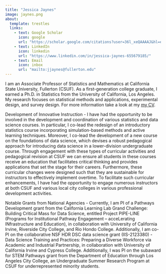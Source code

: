 ```yaml
---
title: "Jessica Jaynes"
image: jaynes.png
about:
  template: trestles
  links:
    - text: Google Scholar
      icon: google
      url: "https://scholar.google.com/citations?user=36l_xeQAAAAJ&hl=en&oi=ao"
    - text: LinkedIn
      icon: linkedin
      url: "https://www.linkedin.com/in/jessica-jaynes-655679185/"
    - text: Email
      icon: inbox
      url: "mailto:jjaynes@fullerton.edu"
---
```



I am an Associate Professor of Statistics and Mathematics at California State University, Fullerton (CSUF). As a first-generation college graduate, I earned a Ph.D. in Statistics from the University of California, Los Angeles. My research focuses on statistical methods and applications, experimental design, and survey design. For more information take a look at my 
[my CV](/docs/CV/Jaynes-cv.pdf "CV").

Development of Innovative Instruction - I have had the opportunity to be involved in the development and coordination of various statistics and data science courses. In particular, I co-lead the redesign of an introductory statistics course incorporating simulation-based methods and active learning techniques. Moreover, I co-lead the development of a new course on the foundations of data science, which devises a robust pedagogical approach for introducing data science in a lower-division undergraduate course. Through engagement with these types of curricular activities and pedagogical revision at CSUF we can ensure all students in these courses receive an education that facilitates critical thinking and provides applications that set the stage for their careers. Furthermore, these curricular changes were designed such that they are sustainable for instructors to effectively implement overtime. To facilitate such curricular enhancements, I have had the opportunity to engage numerous instructors at both CSUF and various local city colleges in various professional development activities. 

Notable Grants from National Agencies - Currently, I am PI of a Pathways Development grant from the California Learning Lab Grand Challenge: Building Critical Mass for Data Science, entitled Project PIPE-LINE (Programs for Institutional Pathway Engagement – acceLerating INfrastructure and Education), in collaboration with University of California Irvine, Riverside City College, and Rio Hondo College. Additionally, I am co-PI on the collaborative NSF HDR DSC data science grant (IIS-2123380) - Data Science Training and Practices: Preparing a Diverse Workforce via Academic and Industrial Partnership, in collaboration with University of California Irvine and Cypress College. Additionally, I was PI on the subaward for STEM Pathways grant from the Department of Education through Los Angeles City College, an Undergraduate Summer Research Program at CSUF for underrepresented minority students.
